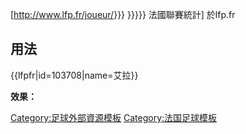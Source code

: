 [http://www.lfp.fr/joueur/{{{1|{{{id}}}}}} {{{2|{{{name|{{PAGENAME}}}}}}}} 法國聯賽統計] 於lfp.fr <noinclude>
==用法==
<nowiki>{{lfpfr|id=103708|name=艾拉}}</nowiki>

'''效果：'''<br />
{{lfpfr|id=103708|name=艾拉}}
[[Category:足球外部資源模板]]
[[Category:法国足球模板]]
</noinclude>